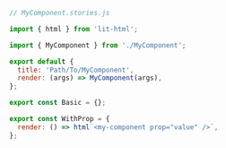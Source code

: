 ```js
// MyComponent.stories.js

import { html } from 'lit-html';

import { MyComponent } from './MyComponent';

export default {
  title: 'Path/To/MyComponent',
  render: (args) => MyComponent(args),
};

export const Basic = {};

export const WithProp = {
  render: () => html`<my-component prop="value" />`,
};
```

